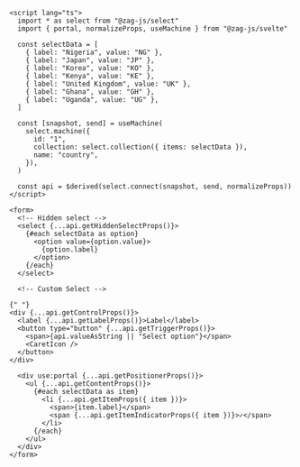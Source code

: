 ```svelte
<script lang="ts">
  import * as select from "@zag-js/select"
  import { portal, normalizeProps, useMachine } from "@zag-js/svelte"

  const selectData = [
    { label: "Nigeria", value: "NG" },
    { label: "Japan", value: "JP" },
    { label: "Korea", value: "KO" },
    { label: "Kenya", value: "KE" },
    { label: "United Kingdom", value: "UK" },
    { label: "Ghana", value: "GH" },
    { label: "Uganda", value: "UG" },
  ]

  const [snapshot, send] = useMachine(
    select.machine({
      id: "1",
      collection: select.collection({ items: selectData }),
      name: "country",
    }),
  )

  const api = $derived(select.connect(snapshot, send, normalizeProps))
</script>

<form>
  <!-- Hidden select -->
  <select {...api.getHiddenSelectProps()}>
    {#each selectData as option}
      <option value={option.value}>
        {option.label}
      </option>
    {/each}
  </select>

  <!-- Custom Select -->

{" "}
<div {...api.getControlProps()}>
  <label {...api.getLabelProps()}>Label</label>
  <button type="button" {...api.getTriggerProps()}>
    <span>{api.valueAsString || "Select option"}</span>
    <CaretIcon />
  </button>
</div>

  <div use:portal {...api.getPositionerProps()}>
    <ul {...api.getContentProps()}>
      {#each selectData as item}
        <li {...api.getItemProps({ item })}>
          <span>{item.label}</span>
          <span {...api.getItemIndicatorProps({ item })}>✓</span>
        </li>
      {/each}
    </ul>
  </div>
</form>
```
